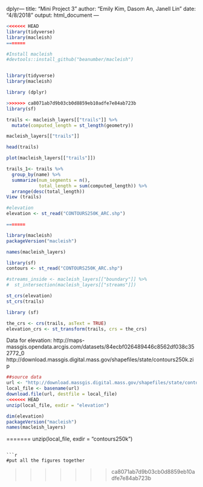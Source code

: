 dplyr---
title: "Mini Project 3"
author: "Emily Kim, Dasom An, Janell Lin"
date: "4/8/2018"
output: html_document
---

```r
<<<<<<< HEAD
library(tidyverse)
library(macleish)
=======

#Install macleish
#devtools::install_github("beanumber/macleish")


library(tidyverse)
library(macleish)

library (dplyr)

>>>>>>> ca8071ab7d9b03cb0d8859eb10adfe7e84ab723b
library(sf)

trails <- macleish_layers[["trails"]] %>%
  mutate(computed_length = st_length(geometry))

macleish_layers[["trails"]]

head(trails)

plot(macleish_layers[["trails"]])

trails_1<- trails %>%
  group_by(name) %>%
  summarize(num_segments = n(), 
            total_length = sum(computed_length)) %>%
  arrange(desc(total_length))
View (trails)
```


```r

#elevation
elevation <- st_read("CONTOURS250K_ARC.shp")

=======

library(macleish)
packageVersion("macleish")

names(macleish_layers)

library(sf)
contours <- st_read("CONTOURS250K_ARC.shp")

#streams_inside <- macleish_layers[["boundary"]] %>%
#  st_intersection(macleish_layers[["streams"]])

st_crs(elevation)
st_crs(trails)

library (sf)

the_crs <- crs(trails, asText = TRUE)
elevation_crs <- st_transform(trails, crs = the_crs)

```

Data for elevation:
http://maps-massgis.opendata.arcgis.com/datasets/84ecbf026489446c8562df038c352772_0
http://download.massgis.digital.mass.gov/shapefiles/state/contours250k.zip
```r
##source data
url <- "http://download.massgis.digital.mass.gov/shapefiles/state/contours250k.zip"
local_file <- basename(url)
download.file(url, destfile = local_file)
<<<<<<< HEAD
unzip(local_file, exdir = "elevation")
```

```r
dim(elevation)
packageVersion("macleish")
names(macleish_layers)
```












=======
unzip(local_file, exdir = "contours250k")
```

```r
#put all the figures together
```

>>>>>>> ca8071ab7d9b03cb0d8859eb10adfe7e84ab723b
